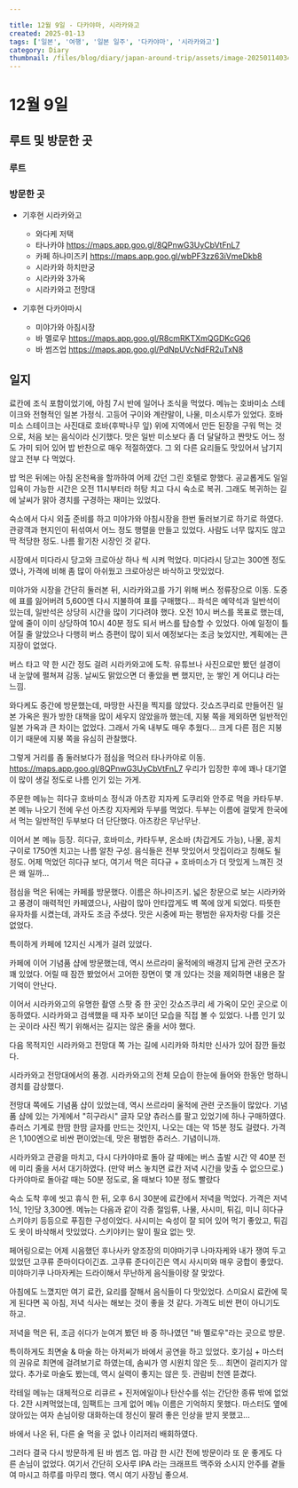 ---

title: 12월 9일 - 다카야마, 시라카와고
created: 2025-01-13
tags: ['일본', '여행', '일본 일주', '다카야마', '시라카와고']
category: Diary
thumbnail: /files/blog/diary/japan-around-trip/assets/image-20250114034819527.png
---



# 12월 9일

## 루트 및 방문한 곳 

### 루트

<ImageLoader src="/files/blog/diary/japan-around-trip/assets/image-20250113070911573.png" alt="image-20250113070911573" />

### 방문한 곳

- 기후현 시라카와고
  - 와다케 저택
  - 타나카야 https://maps.app.goo.gl/8QPnwG3UyCbVtFnL7
  - 카페 하나미즈키 https://maps.app.goo.gl/wbPF3zz63iVmeDkb8
  - 시라카와 하치만궁
  - 시라카와 3가옥
  - 시라카와고 전망대

- 기후현 다카야마시
  - 미야가와 아침시장
  - 바 멜로우 https://maps.app.goo.gl/R8cmRKTXmQGDKcGQ6
  - 바 썸즈업 https://maps.app.goo.gl/PdNpUVcNdFR2uTxN8


## 일지

료칸에 조식 포함이었기에, 아침 7시 반에 일어나 조식을 먹었다.
메뉴는 호바미소 스테이크와 전형적인 일본 가정식. 고등어 구이와 계란말이, 나물, 미소시루가 있었다.
호바미소 스테이크는 사진대로 호바(후박나무 잎) 위에 지역에서 만든 된장을 구워 먹는 것으로, 처음 보는 음식이라 신기했다.
맛은 일반 미소보다 좀 더 달달하고 짠맛도 어느 정도 가미 되어 있어 밥 반찬으로 매우 적절하였다.
그 외 다른 요리들도 맛있어서 남기지 않고 전부 다 먹었다.

<ImageLoader src="/files/blog/diary/japan-around-trip/assets/image-20250114030922370.png" alt="image-20250114030922370" />

<ImageLoader src="/files/blog/diary/japan-around-trip/assets/image-20250114030941344.png" alt="image-20250114030941344" />

밥 먹은 뒤에는 아침 온천욕을 할까하여 어제 갔던 그린 호텔로 향했다.
공교롭게도 일일 입욕이 가능한 시간은 오전 11시부터라 허탕 치고 다시 숙소로 복귀.
그래도 복귀하는 길에 날씨가 맑아 경치를 구경하는 재미는 있었다.

<ImageLoader src="/files/blog/diary/japan-around-trip/assets/image-20250114031627444.png" alt="image-20250114031627444" />

숙소에서 다시 외출 준비를 하고 미야가와 아침시장을 한번 둘러보기로 하기로 하였다.
관광객과 현지인이 뒤섞여서 어느 정도 행렬을 만들고 있었다.
사람도 너무 많지도 않고 딱 적당한 정도. 나름 활기찬 시장인 것 같다.

<ImageLoader src="/files/blog/diary/japan-around-trip/assets/image-20250114031749337.png" alt="image-20250114031749337" />

<ImageLoader src="/files/blog/diary/japan-around-trip/assets/image-20250114032024100.png" alt="image-20250114032024100" />

시장에서 미다라시 당고와 크로아상 하나 씩 시켜 먹었다.
미다라시 당고는 300엔 정도였나, 가격에 비해 좀 많이 아쉬웠고 크로아상은 바삭하고 맛있었다.

<ImageLoader src="/files/blog/diary/japan-around-trip/assets/image-20250114031807001.png" alt="image-20250114031807001" />

<ImageLoader src="/files/blog/diary/japan-around-trip/assets/image-20250114031823729.png" alt="image-20250114031823729" />

미야가와 시장을 간단히 둘러본 뒤, 시라카와고를 가기 위해 버스 정류장으로 이동.
도중에 표를 잃어버려 5,600엔 다시 지불하여 표를 구매했다...
좌석은 예약석과 일반석이 있는데, 일반석은 상당히 시간을 많이 기다려야 했다.
오전 10시 버스를 목표로 했는데, 앞에 줄이 이미 상당하여 10시 40분 정도 되서 버스를 탑승할 수 있었다.
아예 일정이 틀어질 줄 알았으나 다행히 버스 증편이 많이 되서 예정보다는 조금 늦었지만, 계획에는 큰 지장이 없었다.

버스 타고 약 한 시간 정도 걸려 시라카와고에 도착.
유튜브나 사진으로만 봤던 설경이 내 눈앞에 펼쳐져 감동.
날씨도 맑았으면 더 좋았을 뻔 했지만, 눈 쌓인 게 어디냐 라는 느낌.

<ImageLoader src="/files/blog/diary/japan-around-trip/assets/image-20250114032754349.png" alt="image-20250114032754349" />

<ImageLoader src="/files/blog/diary/japan-around-trip/assets/image-20250114032854130.png" alt="image-20250114032854130" />

<ImageLoader src="/files/blog/diary/japan-around-trip/assets/image-20250114033005899.png" alt="image-20250114033005899" />

와다케도 중간에 방문했는데, 마땅한 사진을 찍지를 않았다.
갓쇼즈쿠리로 만들어진 일본 가옥은 뭔가 방한 대책을 많이 세우지 않았을까 했는데, 
지붕 쪽을 제외하면 일반적인 일본 가옥과 큰 차이는 없었다. 그래서 가옥 내부도 매우 추웠다...
크게 다른 점은 지붕이기 때문에 지붕 쪽을 유심히 관찰했다.

<ImageLoader src="/files/blog/diary/japan-around-trip/assets/image-20250114033259476.png" alt="image-20250114033259476" />

<ImageLoader src="/files/blog/diary/japan-around-trip/assets/image-20250114033434264.png" alt="image-20250114033434264" />

그렇게 거리를 좀 둘러보다가 점심을 먹으러 타나카야로 이동.
 https://maps.app.goo.gl/8QPnwG3UyCbVtFnL7
우리가 입장한 후에 꽤나 대기열이 많이 생길 정도로 나름 인기 있는 가게.

<ImageLoader src="/files/blog/diary/japan-around-trip/assets/image-20250114033827120.png" alt="image-20250114033827120" />

주문한 메뉴는 히다규 호바미소 정식과 아츠캉 지자케 도쿠리와 안주로 먹을 카타두부.
본 메뉴 나오기 전에 우선 아츠캉 지자케와 두부를 먹었다.
두부는 이름에 걸맞게 한국에서 먹는 일반적인 두부보다 더 단단했다. 아츠캉은 무난무난.

<ImageLoader src="/files/blog/diary/japan-around-trip/assets/image-20250114033947600.png" alt="image-20250114033947600" />

이어서 본 메뉴 등장.
히다규, 호바미소, 카타두부, 온소바 (차갑게도 가능), 나물, 꽁치 구이로 1750엔 치고는 나름 알찬 구성.
음식들은 전부 맛있어서 맛집이라고 칭해도 될 정도.
어제 먹었던 히다규 보다, 여기서 먹은 히다규 + 호바미소가 더 맛있게 느껴진 것은 왜 일까...

<ImageLoader src="/files/blog/diary/japan-around-trip/assets/image-20250114033753272.png" alt="image-20250114033753272" />

점심을 먹은 뒤에는 카페를 방문했다.
이름은 하나미즈키. 
넓은 창문으로 보는 시라카와고 풍경이 매력적인 카페였으나, 사람이 많아 안타깝게도 벽 쪽에 앉게 되었다.
따뜻한 유자차를 시켰는데, 과자도 조금 주셨다. 맛은 시중에 파는 평범한 유자차랑 다를 것은 없었다. 

<ImageLoader src="/files/blog/diary/japan-around-trip/assets/image-20250114034343978.png" alt="image-20250114034343978" />

특이하게 카페에 12지신 시계가 걸려 있었다.

<ImageLoader src="/files/blog/diary/japan-around-trip/assets/image-20250114034439525.png" alt="image-20250114034439525" />

카페에 이어 기념품 샵에 방문했는데, 역시 쓰르라미 울적에의 배경지 답게 관련 굿즈가 꽤 있었다.
어릴 때 잠깐 봤었어서 고어한 장면이 몇 개 있다는 것을 제외하면 내용은 잘 기억이 안난다.

<ImageLoader src="/files/blog/diary/japan-around-trip/assets/image-20250114034607776.png" alt="image-20250114034607776" />

<ImageLoader src="/files/blog/diary/japan-around-trip/assets/image-20250114034619706.png" alt="image-20250114034619706" />

<ImageLoader src="/files/blog/diary/japan-around-trip/assets/image-20250114034757584.png" alt="image-20250114034757584" />

이어서 시라카와고의 유명한 촬영 스팟 중 한 곳인 갓쇼즈쿠리 세 가옥이 모인 곳으로 이동하였다.
시라카와고 검색했을 때 자주 보이던 모습을 직접 볼 수 있었다.
나름 인기 있는 곳이라 사진 찍기 위해서는 길지는 않은 줄을 서야 했다.

<ImageLoader src="/files/blog/diary/japan-around-trip/assets/image-20250114034856045.png" alt="image-20250114034856045" />

<ImageLoader src="/files/blog/diary/japan-around-trip/assets/image-20250114034819527.png" alt="image-20250114034819527" />

다음 목적지인 시라카와고 전망대 쪽 가는 길에 시리카와 하치만 신사가 있어 잠깐 들렀다.

<ImageLoader src="/files/blog/diary/japan-around-trip/assets/image-20250114035149486.png" alt="image-20250114035149486" />

<ImageLoader src="/files/blog/diary/japan-around-trip/assets/image-20250114035249055.png" alt="image-20250114035249055" />

<ImageLoader src="/files/blog/diary/japan-around-trip/assets/image-20250114035228944.png" alt="image-20250114035228944" />

시라카와고 전망대에서의 풍경.
시라카와고의 전체 모습이 한눈에 들어와 한동안 멍하니 경치를 감상했다.

<ImageLoader src="/files/blog/diary/japan-around-trip/assets/image-20250114035429527.png" alt="image-20250114035429527" />

전망대 쪽에도 기념품 샵이 있었는데, 역시 쓰르라미 울적에 관련 굿즈들이 많았다.
기념품 샵에 있는 가게에서 "히구라시" 글자 모양 츄러스를 팔고 있었기에 하나 구매하였다.
츄러스 기계로 한땀 한땀 글자를 만드는 것인지, 나오는 데는 약 15분 정도 걸렸다.
가격은 1,100엔으로 비싼 편이었는데, 맛은 평범한 츄러스. 기념이니까.

<ImageLoader src="/files/blog/diary/japan-around-trip/assets/image-20250114035451321.png" alt="image-20250114035451321" />

<ImageLoader src="/files/blog/diary/japan-around-trip/assets/image-20250114035514497.png" alt="image-20250114035514497" />

시라카와고 관광을 마치고, 다시 다카야마로 돌아 갈 때에는 버스 출발 시간 약 40분 전에 미리 줄을 서서 대기하였다. (만약 버스 놓치면 료칸 저녁 시간을 맞출 수 없으므로.)
다카야마로 돌아갈 때는 50분 정도로, 올 때보다 10분 정도 빨랐다



숙소 도착 후에 씻고 휴식 한 뒤, 오후 6시 30분에 료칸에서 저녁을 먹었다.
가격은 저녁 1식, 1인당 3,300엔.
메뉴는 다음과 같이 각종 절임류, 나물, 사시미, 튀김, 미니 히다규 스키야키 등등으로 푸짐한 구성이었다.
사시미는 숙성이 잘 되어 있어 먹기 좋았고, 튀김도 옷이 바삭해서 맛있었다.
스키야키는 말이 필요 없는 맛.

페어링으로는 어제 시음했던 후나사카 양조장의 미야마기쿠 나마자케와 내가 쟁여 두고 있었던 고쿠류 준마이다이긴죠.
고쿠류 준다이긴은 역시 사시미와 매우 궁합이 좋았다. 
미야마기쿠 나마자케는 드라이해서 무난하게 음식들이랑 잘 맞았다.

아침에도 느꼈지만 여기 료칸, 요리를 잘해서 음식들이 다 맛있었다.
스미요시 료칸에 묵게 된다면 꼭 아침, 저녁 식사는 해보는 것이 좋을 것 같다. 
가격도 비싼 편이 아니기도 하고.

<ImageLoader src="/files/blog/diary/japan-around-trip/assets/image-20250114035652934.png" alt="image-20250114035652934" />

<ImageLoader src="/files/blog/diary/japan-around-trip/assets/image-20250114035639195.png" alt="image-20250114035639195" />

<ImageLoader src="/files/blog/diary/japan-around-trip/assets/image-20250114035611570.png" alt="image-20250114035611570" />

저녁을 먹은 뒤, 조금 쉬다가 눈여겨 봤던 바 중 하나였던 "바 멜로우"라는 곳으로 방문.

특이하게도 최면술 & 마술 하는 아저씨가 바에서 공연을 하고 있었다.
호기심 + 마스터의 권유로 최면에 걸려보기로 하였는데, 솜씨가 영 시원치 않은 듯... 최면이 걸리지가 않았다.
추가로 마술도 봤는데, 역시 실력이 좋지는 않은 듯. 관람비 천엔 뜯겼다.

칵테일 메뉴는 대체적으로 리큐르 + 진저에일이나 탄산수를 섞는 간단한 종류 밖에 없었다.
2잔 시켜먹었는데, 임팩트는 크게 없어 메뉴 이름은 기억하지 못했다.
마스터도 옆에 앉아있는 여자 손님이랑 대화하는데 정신이 팔려 좋은 인상을 받지 못했고...

<ImageLoader src="/files/blog/diary/japan-around-trip/assets/image-20250114035714735.png" alt="image-20250114035714735" />

바에서 나온 뒤, 다른 술 먹을 곳 없나 이리저리 배회하였다.

<ImageLoader src="/files/blog/diary/japan-around-trip/assets/image-20250114035730258.png" alt="image-20250114035730258" />

그러다 결국 다시 방문하게 된 바 썸즈 업.
마감 한 시간 전에 방문이라 또 운 좋게도 다른 손님이 없었다.
여기서 간단히 오사루 IPA 라는 크래프트 맥주와 소시지 안주를 곁들여 마시고 하루를 마무리 했다.
역시 여기 사장님 좋으셔.

<ImageLoader src="/files/blog/diary/japan-around-trip/assets/image-20250114035739519.png" alt="image-20250114035739519" />
